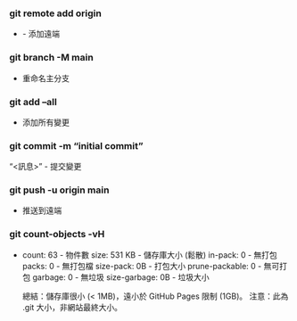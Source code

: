 

### git remote add origin

-   <URL> - 添加遠端

### git branch -M main

-   重命名主分支

### git add --all

-   添加所有變更

### git commit -m "initial commit"

"<訊息>" - 提交變更

### git push -u origin main

-   推送到遠端

### git count-objects -vH

-   count: 63 - 物件數 size: 531 KB - 儲存庫大小 (鬆散) in-pack: 0 - 無打包 packs: 0 - 無打包檔 size-pack: 0B - 打包大小 prune-packable: 0 - 無可打包 garbage: 0 - 無垃圾 size-garbage: 0B - 垃圾大小

    總結：儲存庫很小 (\< 1MB)，遠小於 GitHub Pages 限制 (1GB)。 注意：此為 .git 大小，非網站最終大小。
